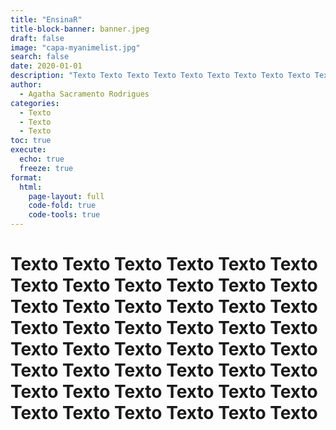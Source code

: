 ```yaml
---
title: "EnsinaR"
title-block-banner: banner.jpeg
draft: false
image: "capa-myanimelist.jpg"
search: false
date: 2020-01-01
description: "Texto Texto Texto Texto Texto Texto Texto Texto Texto Texto Texto Texto Texto Texto Texto Texto Texto Texto Texto Texto Texto Texto Texto Texto Texto Texto Texto Texto Texto Texto Texto Texto Texto Texto Texto Texto Texto Texto Texto Texto Texto Texto Texto Texto Texto Texto Texto Texto"
author: 
  - Agatha Sacramento Rodrigues
categories: 
  - Texto
  - Texto
  - Texto
toc: true
execute:
  echo: true
  freeze: true
format: 
  html:
    page-layout: full
    code-fold: true
    code-tools: true
---
```


# Texto Texto Texto Texto Texto Texto Texto Texto Texto Texto Texto Texto Texto Texto Texto Texto Texto Texto Texto Texto Texto Texto Texto Texto Texto Texto Texto Texto Texto Texto Texto Texto Texto Texto Texto Texto Texto Texto Texto Texto Texto Texto Texto Texto Texto Texto Texto Texto